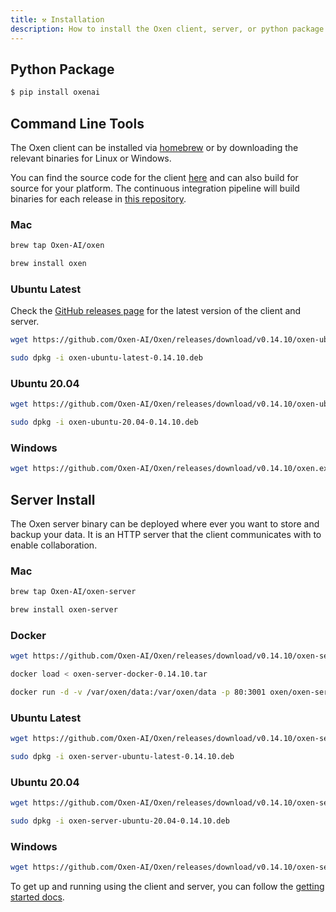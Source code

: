 ```yaml
---
title: ⚒️ Installation
description: How to install the Oxen client, server, or python package.
---
```


## Python Package

```bash
$ pip install oxenai
```

## Command Line Tools

The Oxen client can be installed via [homebrew](https://brew.sh/) or by downloading the relevant binaries for Linux or Windows.

You can find the source code for the client [here](https://github.com/Oxen-AI/Oxen) and can also build for source for your platform. The continuous integration pipeline will build binaries for each release in [this repository](https://github.com/Oxen-AI/Oxen).

### Mac

```bash
brew tap Oxen-AI/oxen
```

```bash
brew install oxen
```

### Ubuntu Latest

Check the [GitHub releases page](https://github.com/Oxen-AI/Oxen/releases) for the latest version of the client and server.

```bash
wget https://github.com/Oxen-AI/Oxen/releases/download/v0.14.10/oxen-ubuntu-latest-0.14.10.deb
```

```bash
sudo dpkg -i oxen-ubuntu-latest-0.14.10.deb
```

### Ubuntu 20.04

```bash
wget https://github.com/Oxen-AI/Oxen/releases/download/v0.14.10/oxen-ubuntu-20.04-0.14.10.deb
```

```bash
sudo dpkg -i oxen-ubuntu-20.04-0.14.10.deb
```

### Windows

```bash
wget https://github.com/Oxen-AI/Oxen/releases/download/v0.14.10/oxen.exe
```

## Server Install

The Oxen server binary can be deployed where ever you want to store and backup your data. It is an HTTP server that the client communicates with to enable collaboration.

### Mac

```bash
brew tap Oxen-AI/oxen-server
```

```bash
brew install oxen-server
```

### Docker

```bash
wget https://github.com/Oxen-AI/Oxen/releases/download/v0.14.10/oxen-server-docker-0.14.10.tar
```

```bash
docker load < oxen-server-docker-0.14.10.tar
```

```bash
docker run -d -v /var/oxen/data:/var/oxen/data -p 80:3001 oxen/oxen-server:latest
```

### Ubuntu Latest

```bash
wget https://github.com/Oxen-AI/Oxen/releases/download/v0.14.10/oxen-server-ubuntu-latest-0.14.10.deb
```

```bash
sudo dpkg -i oxen-server-ubuntu-latest-0.14.10.deb
```

### Ubuntu 20.04

```bash
wget https://github.com/Oxen-AI/Oxen/releases/download/v0.14.10/oxen-server-ubuntu-20.04-0.14.10.deb
```

```bash
sudo dpkg -i oxen-server-ubuntu-20.04-0.14.10.deb
```

### Windows

```bash
wget https://github.com/Oxen-AI/Oxen/releases/download/v0.14.10/oxen-server.exe
```

To get up and running using the client and server, you can follow the [getting started docs](https://github.com/Oxen-AI/oxen-release).
